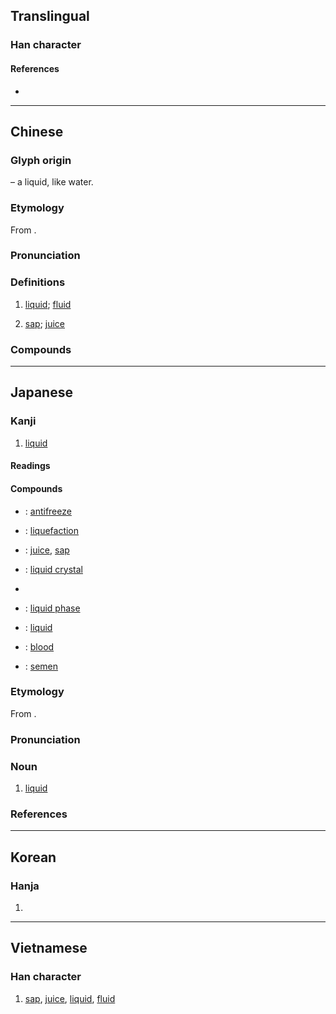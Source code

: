 {{character info}}
==Translingual==

===Han character===
{{Han char|rn=85|rad=水|as=08|sn=11|four=30147|canj=EYOK|ids=⿰氵夜}}

====References====
* {{Han ref|kx=0628.040|dkj=17586|dj=1029.260|hdz=31658.020|uh=6DB2|ud=28082|bh=B247|bd=45639}}

----

==Chinese==
{{zh-forms}}

===Glyph origin===
{{Han etym}}
{{Han compound|水|alt1=氵|t1=water|夜|ls=psc|c1=s|c2=p}} – a liquid, like water.

===Etymology===
From {{inh|zh|sit-pro|*s-rjak||oil; fat; grease}}.

===Pronunciation===
{{zh-pron
|m=液
|m-s=
|c=jik6,jat6
|c_note=jat6 - rare
|c-t=
|g=
|h=pfs=
|j=
|md=ĭk
|mn=sio̍h/xm,zz,tw:e̍k/qz:ia̍k
|mn_note=sio̍h - vernacular; e̍k/ia̍k - literary
|mn-t=siêh8/sioh8/êg8
|mn-t_note=siêh8/sioh8 - vernacular; êg8 - literary
|w=
|x=
|mc=y
|oc=y
|cat=n
}}

===Definitions===
{{zh-hanzi}}

# [[liquid]]; [[fluid]]
#: {{zh-x|體液|bodily fluid}}
# [[sap]]; [[juice]]

===Compounds===
{{zh-der|舒心口服液|心通口服液|液化|液晶|液態|液體|液壓機|浴液|乳濁液|人工血液|便液|修正液|唾液|唾液腺|固定液|土質液化|培養液|太液|太液池|尿液|尿液篩檢|懸液劑|懸濁液|毒液|氣態溶液|水樣液|水狀液|汗液|津液|消化液|液化瓦斯|液壓|液態氧|液態溶液|液晶窗|液材|液果|液泡|液泡膜|液胞|液雨|液體瓦斯|淋巴液|淚液|淫液|湯液|溶液|滑液|滴液|漿液|濾液|瀝液|玉液|玉液瓊漿|玻璃液|瑤池玉液|瓊漿玉液|瓊漿金液|真溶液|移液管|精液|組織液|胃液|胰液|脺液|腦液|腸液|膣液|血液|血液凝固|血液循環|血液檢驗|輸液|金波玉液|雲液|靈液|顯像液|飽和溶液|體液|黏液|液氨|液氧}}

----

==Japanese==

===Kanji===
{{ja-kanji|grade=5|rs=水08}}

# [[liquid]]

====Readings====
{{ja-readings
|goon=やく
|kanon=えき
|kun=しる-
}}

====Compounds====
{{der-top|Compounds}}
* {{ja-r|不凍%液|ふとう%えき}}: [[antifreeze]]
* {{ja-r|液%化|えき%か}}: [[liquefaction]]
* {{ja-r|液%汁|えき%じゅう}}: [[juice]], [[sap]]
* {{ja-r|液%晶|えき%しょう}}: [[liquid crystal]]
* {{ja-r|液%状|えき%じょう}}
* {{ja-r|液%相|えき%そう}}: [[liquid phase]]
* {{ja-r|液%体|えき%たい}}: [[liquid]]
* {{ja-r|血%液|けつ%えき}}: [[blood]]
* {{ja-r|精%液|せい%えき}}: [[semen]]
{{der-bottom}}

===Etymology===
{{ja-kanjitab|えき|yomi=o}}
From {{bor|ja|ltc|-|sort=えき}} {{m|zh|液|tr=yek||liquid}}.

===Pronunciation===
{{ja-pron|yomi=kanon|えき|acc=1|acc_ref=DJR,NHK}}

===Noun===
{{ja-noun|えき}}

# [[liquid]]

===References===
<references/>

----

==Korean==

===Hanja===
{{ko-hanja|진|액}}

# {{hanja form of|액|[[liquid]]}}

----

==Vietnamese==

===Han character===
{{vi-readings|reading=giá, dịch|rs=水08}}

# [[sap]], [[juice]], [[liquid]], [[fluid]]